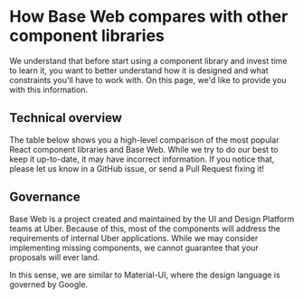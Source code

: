 <!--
Copyright (c) 2018-2019 Uber Technologies, Inc.

This source code is licensed under the MIT license found in the
LICENSE file in the root directory of this source tree.
-->



# How Base Web compares with other component libraries

We understand that before start using a component library and invest
time to learn it, you want to better understand how it is designed
and what constraints you'll have to work with. On this page,
we'd like to provide you with this information.

## Technical overview

The table below shows you a high-level comparison of the most popular
React component libraries and Base Web. While we try to do our best
to keep it up-to-date, it may have incorrect information. If you
notice that, please let us know in a GitHub issue, or send a Pull Request fixing it!

<Table columns={['Name', 'CSS Engine', 'Customization']} data={[
  ['Base Web', 'CSS-in-JS, using Styletron', 'Through an extensive overrides interface'],
  ['Material-UI', 'CSS-in-JS, using JSS', 'Through CSS overrides'],
  ['Ant Design', 'Less', 'Through Less variables'],
  ['React Bootstrap', 'SCSS, inherited from Bootstrap', 'Through Bootstrap themes'],
  ['Semantic UI', 'Less', 'Through Less variables'],
]} />

## Governance

Base Web is a project created and maintained by the UI and Design Platform
teams at Uber. Because of this, most of the components will address the
requirements of internal Uber applications. While we may consider implementing
missing components, we cannot guarantee that your proposals will ever land.

In this sense, we are similar to Material-UI, where the design language
is governed by Google.
